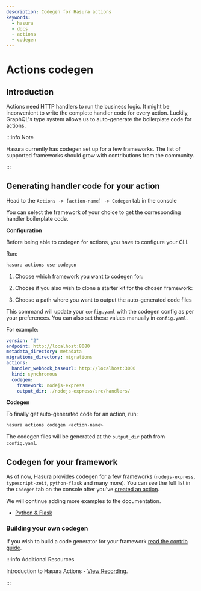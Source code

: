 ```yaml
---
description: Codegen for Hasura actions
keywords:
  - hasura
  - docs
  - actions
  - codegen
---
```



# Actions codegen

## Introduction

Actions need HTTP handlers to run the business logic. It might be
inconvenient to write the complete handler code for every action.
Luckily, GraphQL's type system allows us to auto-generate the
boilerplate code for actions.

:::info Note

Hasura currently has codegen set up for a few frameworks. The list of
supported frameworks should grow with contributions from the community.

:::

## Generating handler code for your action

<Tabs className="api-tabs">
<TabItem value="console" label="Console">

Head to the `Actions -> [action-name] -> Codegen` tab in the console

You can select the framework of your choice to get the corresponding
handler boilerplate code.

<Thumbnail
  src="/img/graphql/core/actions/console-codegen-tab.png"
  alt="Console codegen tab"
/>

</TabItem>
<TabItem value="cli" label="CLI">

**Configuration**

Before being able to codegen for actions, you have to configure your
CLI.

Run:

```bash
hasura actions use-codegen
```

1.  Choose which framework you want to codegen for:
    <Thumbnail
      src="/img/graphql/core/actions/cli-framework-prompt.png"
      alt="CLI Framework Prompt"
    />

2.  Choose if you also wish to clone a starter kit for the chosen framework:
    <Thumbnail
    src="/img/graphql/core/actions/cli-starter-kit-prompt.png"
    alt="CLI Starter Kit Prompt"
    />

3.  Choose a path where you want to output the auto-generated code files
    <Thumbnail
    src="/img/graphql/core/actions/cli-output-dir-prompt.png"
    alt="CLI Starter Kit Prompt"
    />

This command will update your `config.yaml` with the codegen config as
per your preferences. You can also set these values manually in
`config.yaml`.

For example:

```yaml
version: "2"
endpoint: http://localhost:8080
metadata_directory: metadata
migrations_directory: migrations
actions:
  handler_webhook_baseurl: http://localhost:3000
  kind: synchronous
  codegen:
    framework: nodejs-express
    output_dir: ./nodejs-express/src/handlers/
```

**Codegen**

To finally get auto-generated code for an action, run:

```bash
hasura actions codegen <action-name>
```

The codegen files will be generated at the `output_dir` path from
`config.yaml`.
</TabItem>
</Tabs>

## Codegen for your framework

As of now, Hasura provides codegen for a few frameworks
(`nodejs-express`, `typescript-zeit`, `python-flask` and many more). You
can see the full list in the `Codegen` tab on the console after you've
[created an action](/graphql/core/actions/create.mdx).

We will continue adding more examples to the documentation.

- [Python & Flask](/graphql/core/actions/codegen/python-flask.mdx)

### Building your own codegen

If you wish to build a code generator for your framework [read the contrib guide](https://github.com/hasura/codegen-assets/blob/master/builder-kit/README.md).

:::info Additional Resources

Introduction to Hasura Actions - [View Recording](https://hasura.io/events/webinar/hasura-actions/?pg=docs&plcmt=body&cta=view-recording&tech=).

:::
